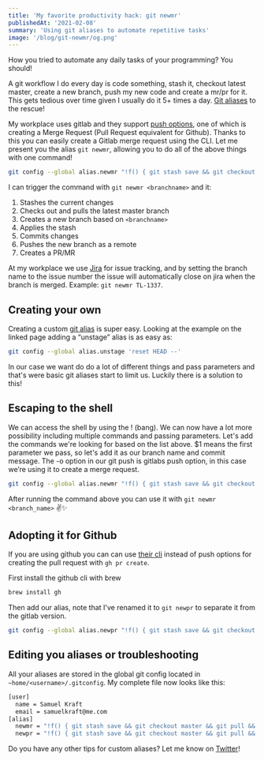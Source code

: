 ```yaml
---
title: 'My favorite productivity hack: git newmr'
publishedAt: '2021-02-08'
summary: 'Using git aliases to automate repetitive tasks'
image: '/blog/git-newmr/og.png'
---
```


How you tried to automate any daily tasks of your programming? You should!

A git workflow I do every day is code something, stash it, checkout latest master, create a new branch, push my new code and create a mr/pr for it. This gets tedious over time given I usually do it 5+ times a day. [Git aliases](https://www.notion.so/My-favorite-productivity-boost-git-newmr-94eb984893e54381a6279e551384fb36) to the rescue!

My workplace uses gitlab and they support [push options](https://docs.gitlab.com/ee/user/project/push_options.html), one of which is creating a Merge Request (Pull Request equivalent for Github). Thanks to this you can easily create a Gitlab merge request using the CLI. Let me present you the alias `git newmr`, allowing you to do all of the above things with one command!

```bash
git config --global alias.newmr "!f() { git stash save && git checkout master && git pull && git checkout -b $1 && git stash apply && git add . && git commit -m $1 && git push -u origin HEAD -o merge_request.create; }; f"
```

I can trigger the command with `git newmr <branchname>` and it:

1. Stashes the current changes
2. Checks out and pulls the latest master branch
3. Creates a new branch based on `<branchname>`
4. Applies the stash
5. Commits changes
6. Pushes the new branch as a remote
7. Creates a PR/MR

At my workplace we use [Jira](https://www.atlassian.com/software/jira) for issue tracking, and by setting the branch name to the issue number the issue will automatically close on jira when the branch is merged. Example: `git newmr TL-1337`.

## Creating your own

Creating a custom [git alias](https://git-scm.com/book/en/v2/Git-Basics-Git-Aliases) is super easy. Looking at the example on the linked page adding a “unstage” alias is as easy as:

```bash
git config --global alias.unstage 'reset HEAD --'
```

In our case we want do do a lot of different things and pass parameters and that's were basic git aliases start to limit us. Luckily there is a solution to this!

## Escaping to the shell

We can access the shell by using the ! (bang). We can now have a lot more possibility including multiple commands and passing parameters. Let's add the commands we're looking for based on the list above. $1 means the first parameter we pass, so let's add it as our branch name and commit message. The -o option in our git push is gitlabs push option, in this case we’re using it to create a merge request.

```bash
git config --global alias.newmr "!f() { git stash save && git checkout master && git pull && git checkout -b $1 && git stash apply && git add . && git commit -m $1 && git push -u origin HEAD -o merge_request.create; }; f"
```

After running the command above you can use it with `git newmr <branch_name>` ✌️✨

## Adopting it for Github

If you are using github you can can use [their cli](https://cli.github.com/manual/gh_pr_create) instead of push options for creating the pull request with `gh pr create`.

First install the github cli with brew

```bash
brew install gh
```

Then add our alias, note that I've  renamed it to `git newpr` to separate it from the gitlab version.

```bash
git config --global alias.newpr "!f() { git stash save && git checkout master && git pull && git checkout -b $1 && git stash apply && git add . && git commit -m $1 && git push -u origin HEAD && gh pr create; }; f"
```

## Editing you aliases or troubleshooting

All your aliases are stored in the global git config located in `~home/<username>/.gitconfig`. My complete file now looks like this:

```bash
[user]
  name = Samuel Kraft
  email = samuelkraft@me.com
[alias]
  newmr = "!f() { git stash save && git checkout master && git pull && git checkout -b $1 && git stash apply && git add . && git commit -m $1 && git push -u origin HEAD -o merge_request.create; }; f"
  newpr = "!f() { git stash save && git checkout master && git pull && git checkout -b $1 && git stash apply && git add . && git commit -m $1 && git push -u origin HEAD && gh pr create; }; f"
```

Do you have any other tips for custom aliases? Let me know on [Twitter](https://twitter.com/samuelkraft)!
